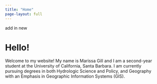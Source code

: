 ```yaml
---
title: "Home"
page-layout: full
---
```

add in new

# Hello!

Welcome to my website! My name is Marissa Gill and I am a second-year student at the University of California, Santa Barbara. I am currently pursuing degrees in both Hydrologic Science and Policy, and Geography with an Emphasis in Geographic Information Systems (GIS).
